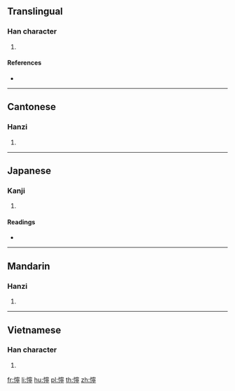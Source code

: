 {{character info/new}}
==Translingual==

===Han character===
{{Han char|rn=61|rad=心|as=14|sn=17|four=93021|canj=PJPN|ids=⿰忄寧}}

# {{defn|Han|sort=心14}}

====References====
* {{Han ref|kx=0407.120|dkj=11395|dj=0748.060|hdz=42365.110|uh=61E7|ud=25063|bh=ECE2|bd=60642}}

----

==Cantonese==

===Hanzi===
{{yue-hanzi|jyut=[[no6]]|y=no6}}

# {{defn|lang=yue|sort=心14}}

----

==Japanese==

===Kanji===
{{ja-kanji|grade=|rs=心14}}

# {{defn|lang=ja|sort=心14}}

====Readings====
* {{ja-readings|on=[[だ]] (da), [[じゅ]] (ju), [[ぜん]] (zen)|kun=[[よわい]] (yowai)}}

----

==Mandarin==

===Hanzi===
{{cmn-hanzi|pin=[[nuò]] ([[nuo4]])|wg=no<sup>4</sup>}}

# {{defn|lang=cmn|sort=心14}}

----

==Vietnamese==

===Han character===
{{vi-hantu|nạnh|rs=心14}}

# {{defn|lang=vi|sort=心14}}

[[fr:懧]]
[[li:懧]]
[[hu:懧]]
[[pl:懧]]
[[th:懧]]
[[zh:懧]]
